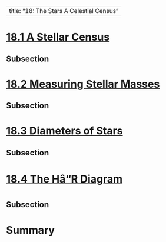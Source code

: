 
---
title: "18: The Stars A Celestial Census"
---


# [18.1 A Stellar Census](https://openstax.org/books/astronomy-2e/pages/18-1-a-stellar-census)

## Subsection 

# [18.2 Measuring Stellar Masses](https://openstax.org/books/astronomy-2e/pages/18-2-measuring-stellar-masses)

## Subsection 

# [18.3 Diameters of Stars](https://openstax.org/books/astronomy-2e/pages/18-3-diameters-of-stars)

## Subsection 

# [18.4 The HâR Diagram](https://openstax.org/books/astronomy-2e/pages/18-4-the-h-r-diagram)

## Subsection 

# Summary

